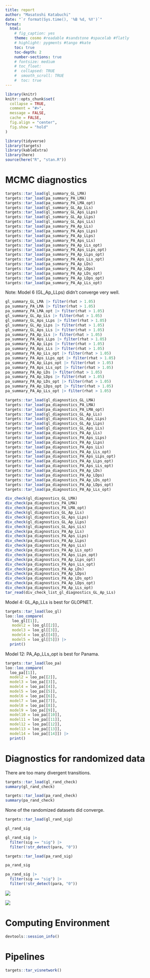 ```yaml
---
title: report
author: "Masatoshi Katabuchi"
date: "`r format(Sys.time(), '%B %d, %Y')`"
format:
  html:
    # fig_caption: yes
    theme: cosmo #readable #sandstone #spacelab #flatly
    # highlight: pygments #tango #kate
    toc: true
    toc-depth: 2
    number-sections: true
    # fontsize: medium
    # toc_float:
    #  collapsed: TRUE
    #  smooth_scroll: TRUE
    #  toc: true
---
```


```r
library(knitr)
knitr::opts_chunk$set(
  collapse = TRUE,
  comment = "#>",
  message = FALSE,
  cache = FALSE,
  fig.align = "center",
  fig.show = "hold"
)
```

```r
library(tidyverse)
library(targets)
library(kableExtra)
library(here)
source(here("R", "stan.R"))
```

# MCMC diagnostics

```r
targets::tar_load(gl_summary_GL_LMA)
targets::tar_load(pa_summary_PA_LMA)
targets::tar_load(pa_summary_PA_LMA_opt)
targets::tar_load(gl_summary_GL_Ap_LLs)
targets::tar_load(gl_summary_GL_Aps_LLps)
targets::tar_load(gl_summary_GL_Ap_LLps)
targets::tar_load(gl_summary_GL_Aps_LLs)
targets::tar_load(pa_summary_PA_Ap_LLs)
targets::tar_load(pa_summary_PA_Aps_LLps)
targets::tar_load(pa_summary_PA_Ap_LLps)
targets::tar_load(pa_summary_PA_Aps_LLs)
targets::tar_load(pa_summary_PA_Ap_LLs_opt)
targets::tar_load(pa_summary_PA_Aps_LLps_opt)
targets::tar_load(pa_summary_PA_Ap_LLps_opt)
targets::tar_load(pa_summary_PA_Aps_LLs_opt)
targets::tar_load(pa_summary_PA_Ap_LDs)
targets::tar_load(pa_summary_PA_Ap_LDps)
targets::tar_load(pa_summary_PA_Ap_LDs_opt)
targets::tar_load(pa_summary_PA_Ap_LDps_opt)
targets::tar_load(pa_summary_PA_Ap_LLs_opt)
```


Note: Model 6 (GL_Ap_LLps) didn't converge very well.

```r
gl_summary_GL_LMA |> filter(rhat > 1.05)
pa_summary_PA_LMA |> filter(rhat > 1.05)
pa_summary_PA_LMA_opt |> filter(rhat > 1.05)
gl_summary_GL_Ap_LLs |> filter(rhat > 1.05)
gl_summary_GL_Aps_LLps |> filter(rhat > 1.05)
gl_summary_GL_Ap_LLps |> filter(rhat > 1.05)
gl_summary_GL_Aps_LLs |> filter(rhat > 1.05)
pa_summary_PA_Ap_LLs |> filter(rhat > 1.05)
pa_summary_PA_Aps_LLps |> filter(rhat > 1.05)
pa_summary_PA_Ap_LLps |> filter(rhat > 1.05)
pa_summary_PA_Aps_LLs |> filter(rhat > 1.05)
pa_summary_PA_Ap_LLs_opt |> filter(rhat > 1.05)
pa_summary_PA_Aps_LLps_opt |> filter(rhat > 1.05)
pa_summary_PA_Ap_LLps_opt |> filter(rhat > 1.05)
pa_summary_PA_Aps_LLs_opt |> filter(rhat > 1.05)
pa_summary_PA_Ap_LDs |> filter(rhat > 1.05)
pa_summary_PA_Ap_LDps |> filter(rhat > 1.05)
pa_summary_PA_Ap_LDs_opt |> filter(rhat > 1.05)
pa_summary_PA_Ap_LDps_opt |> filter(rhat > 1.05)
pa_summary_PA_Ap_LLs_opt |> filter(rhat > 1.05)
```



```r
targets::tar_load(gl_diagnostics_GL_LMA)
targets::tar_load(pa_diagnostics_PA_LMA)
targets::tar_load(pa_diagnostics_PA_LMA_opt)
targets::tar_load(gl_diagnostics_GL_Ap_LLs)
targets::tar_load(gl_diagnostics_GL_Aps_LLps)
targets::tar_load(gl_diagnostics_GL_Ap_LLps)
targets::tar_load(gl_diagnostics_GL_Aps_LLs)
targets::tar_load(pa_diagnostics_PA_Ap_LLs)
targets::tar_load(pa_diagnostics_PA_Aps_LLps)
targets::tar_load(pa_diagnostics_PA_Ap_LLps)
targets::tar_load(pa_diagnostics_PA_Aps_LLs)
targets::tar_load(pa_diagnostics_PA_Ap_LLs_opt)
targets::tar_load(pa_diagnostics_PA_Aps_LLps_opt)
targets::tar_load(pa_diagnostics_PA_Ap_LLps_opt)
targets::tar_load(pa_diagnostics_PA_Aps_LLs_opt)
targets::tar_load(pa_diagnostics_PA_Ap_LDs)
targets::tar_load(pa_diagnostics_PA_Ap_LDps)
targets::tar_load(pa_diagnostics_PA_Ap_LDs_opt)
targets::tar_load(pa_diagnostics_PA_Ap_LDps_opt)
targets::tar_load(pa_diagnostics_PA_Ap_LLs_opt)
```


```r
div_check(gl_diagnostics_GL_LMA)
div_check(pa_diagnostics_PA_LMA)
div_check(pa_diagnostics_PA_LMA_opt)
div_check(gl_diagnostics_GL_Ap_LLs)
div_check(gl_diagnostics_GL_Aps_LLps)
div_check(gl_diagnostics_GL_Ap_LLps)
div_check(gl_diagnostics_GL_Aps_LLs)
div_check(pa_diagnostics_PA_Ap_LLs)
div_check(pa_diagnostics_PA_Aps_LLps)
div_check(pa_diagnostics_PA_Ap_LLps)
div_check(pa_diagnostics_PA_Aps_LLs)
div_check(pa_diagnostics_PA_Ap_LLs_opt)
div_check(pa_diagnostics_PA_Aps_LLps_opt)
div_check(pa_diagnostics_PA_Ap_LLps_opt)
div_check(pa_diagnostics_PA_Aps_LLs_opt)
div_check(pa_diagnostics_PA_Ap_LDs)
div_check(pa_diagnostics_PA_Ap_LDps)
div_check(pa_diagnostics_PA_Ap_LDs_opt)
div_check(pa_diagnostics_PA_Ap_LDps_opt)
div_check(pa_diagnostics_PA_Ap_LLs_opt)
tar_read(div_check_list_gl_diagnostics_GL_Ap_LLs)
```



Model 4: GL_Ap_LLs is best for GLOPNET.

```r
targets::tar_load(loo_gl)
loo::loo_compare(
   loo_gl[[1]],
   model2 = loo_gl[[2]],
   model3 = loo_gl[[3]],
   model4 = loo_gl[[4]],
   model5 = loo_gl[[5]]) |>
  print()
```


Model 12: PA_Ap_LLs_opt is best for Panama.

```r
targets::tar_load(loo_pa)
loo::loo_compare(
  loo_pa[[1]],
  model2 = loo_pa[[2]],
  model3 = loo_pa[[3]],
  model4 = loo_pa[[4]],
  model5 = loo_pa[[5]],
  model6 = loo_pa[[6]],
  model7 = loo_pa[[7]],
  model8 = loo_pa[[8]],
  model9 = loo_pa[[9]],
  model10 = loo_pa[[10]],
  model11 = loo_pa[[11]],
  model12 = loo_pa[[12]],
  model13 = loo_pa[[13]],
  model14 = loo_pa[[14]]) |>
  print()
```


# Diagnostics for randomized data

There are too many divergent transitions.

```r
targets::tar_load(gl_rand_check)
summary(gl_rand_check)

targets::tar_load(pa_rand_check)
summary(pa_rand_check)
```


None of the randomized datasets did converge.

```r
targets::tar_load(gl_rand_sig)

gl_rand_sig

gl_rand_sig |>
  filter(sig == "sig") |>
  filter(!str_detect(para, "0"))
```

```r
targets::tar_load(pa_rand_sig)

pa_rand_sig

pa_rand_sig |>
  filter(sig == "sig") |>
  filter(!str_detect(para, "0"))
```


![](figs/coef_rand.png)

![](figs/coef_rand_pa.png)


# Computing Environment

```r
devtools::session_info()
```

# Pipelines

```r
targets::tar_visnetwork()
```
